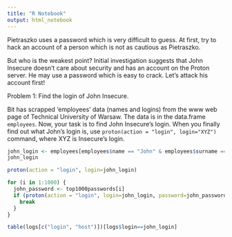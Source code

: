 ---
title: "R Notebook"
output: html_notebook
---

Pietraszko uses a password which is very difficult to guess. At first, try to hack an account of a person which is not as cautious as Pietraszko.

But who is the weakest point? Initial investigation suggests that John Insecure doesn't care about security and has an account on the Proton server. He may use a password which is easy to crack. Let's attack his account first!

Problem 1: Find the login of John Insecure.

Bit has scrapped 'employees' data (names and logins) from the www web page of Technical University of Warsaw. The data is in the data.frame `employees`. Now, your task is to find John Insecure's login. When you finally find out what John's login is, use `proton(action = "login", login="XYZ")` command, where XYZ is Insecure's login.

```{r}
john_login <- employees[employees$name == "John" & employees$surname == "Insecure", "login"]
john_login
```

```{r}
proton(action = "login", login=john_login)
```
```{r}
for (i in 1:1000) {
  john_password <- top1000passwords[i]
  if (proton(action = "login", login=john_login, password=john_password) == "Success! User is logged in!") {
    break
  }
}
```
```{r}

table(logs[c("login", "host")])[logs$login==john_login]
```

